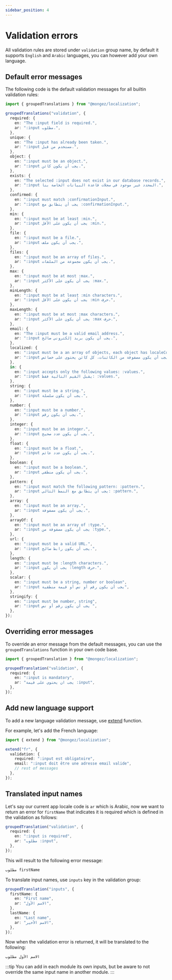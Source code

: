 ```yaml
---
sidebar_position: 4
---
```


# Validation errors

All validation rules are stored under `validation` group name, by default it supports `English` and `Arabic` languages, you can however add your own language.

## Default error messages

The following code is the default validation messages for all builtin validation rules:

```ts
import { groupedTranslations } from "@mongez/localization";

groupedTranslations("validation", {
  required: {
    en: "The :input field is required.",
    ar: ":input مطلوب.",
  },
  unique: {
    en: "The :input has already been taken.",
    ar: ":input مستخدم من قبل.",
  },
  object: {
    en: ":input must be an object.",
    ar: ":input يجب أن يكون كائن.",
  },
  exists: {
    en: "The selected :input does not exist in our database records.",
    ar: ":input المحدد غير موجود في سجلات قاعدة البيانات الخاصة بنا.",
  },
  confirmed: {
    en: ":input must match :confirmationInput.",
    ar: ":input يجب أن يتطابق مع :confirmationInput.",
  },
  min: {
    en: ":input must be at least :min.",
    ar: ":input يجب أن يكون على الأقل :min.",
  },
  file: {
    en: ":input must be a file.",
    ar: ":input يجب أن يكون ملف.",
  },
  files: {
    en: ":input must be an array of files.",
    ar: ":input يجب أن يكون مجموعة من الملفات.",
  },
  max: {
    en: ":input must be at most :max.",
    ar: ":input يجب أن يكون على الأكثر :max.",
  },
  minLength: {
    en: ":input must be at least :min characters.",
    ar: ":input يجب أن يكون على الأقل :min حرف.",
  },
  maxLength: {
    en: ":input must be at most :max characters.",
    ar: ":input يجب أن يكون على الأكثر :max حرف.",
  },
  email: {
    en: "The :input must be a valid email address.",
    ar: ":input يجب أن يكون بريد إلكتروني صالح.",
  },
  localized: {
    en: ":input must be a an array of objects, each object has localeCode and text properties.",
    ar: ":input يجب أن يكون مصفوفة من الكائنات، كل كائن يحتوي على خصائص localeCode و text.",
  },
  in: {
    en: ":input accepts only the following values: :values.",
    ar: ":input يقبل القيم التالية فقط: :values.",
  },
  string: {
    en: ":input must be a string.",
    ar: ":input يجب أن يكون سلسلة.",
  },
  number: {
    en: ":input must be a number.",
    ar: ":input يجب أن يكون رقم.",
  },
  integer: {
    en: ":input must be an integer.",
    ar: ":input يجب أن يكون عدد صحيح.",
  },
  float: {
    en: ":input must be a float.",
    ar: ":input يجب أن يكون عدد عائم.",
  },
  boolean: {
    en: ":input must be a boolean.",
    ar: ":input يجب أن يكون منطقي.",
  },
  pattern: {
    en: ":input must match the following pattern: :pattern.",
    ar: ":input يجب أن يتطابق مع النمط التالي: :pattern.",
  },
  array: {
    en: ":input must be an array.",
    ar: ":input يجب أن يكون مصفوفة.",
  },
  arrayOf: {
    en: ":input must be an array of :type.",
    ar: ":input يجب أن يكون مصفوفة من :type.",
  },
  url: {
    en: ":input must be a valid URL.",
    ar: ":input يجب أن يكون رابط صالح.",
  },
  length: {
    en: ":input must be :length characters.",
    ar: ":input يجب أن يكون :length حرف.",
  },
  scalar: {
    en: ":input must be a string, number or boolean",
    ar: ":input يجب أن يكون رقم أو نص أو قيمة منطقية",
  },
  stringify: {
    en: ":input must be number, string",
    ar: ":input يجب أن يكون رقم أو نص ",
  },
});
```

## Overriding error messages

To override an error message from the default messages, you can use the `groupedTranslations` function in your own code base.

```ts title="src/app/general/utils/locales.ts"
import { groupedTranslation } from "@mongez/localization";

groupedTranslation("validation", {
  required: {
    en: ":input is mandatory",
    ar: "يجب ان يحتوي على قيمة :input",
  },
});
```

## Add new language support

To add a new language validation message, use [extend](https://github.com/hassanzohdy/mongez-localization#extending-translations) function.

For example, let's add the French language:

```ts title="src/app/general/utils/locales.ts"
import { extend } from "@mongez/localization";

extend("fr", {
  validation: {
    required: ":input est obligatoire",
    email: ":input doit être une adresse email valide",
    // rest of messages
  },
});
```

## Translated input names

Let's say our current app locale code is `ar` which is Arabic, now we want to return an error for `firstName` that indicates it is required which is defined in the validation as follows:

```ts
groupedTranslation("validation", {
  required: {
    en: ":input is required",
    ar: "مطلوب :input",
  },
});
```

This will result to the following error message:

```ts
مطلوب firstName
```

To translate input names, use `inputs` key in the validation group:

```ts title="src/app/general/utils/locales.ts"
groupedTranslation("inputs", {
  firstName: {
    en: "First name",
    ar: "الاسم الأول",
  },
  lastName: {
    en: "Last name",
    ar: "الاسم الأخير",
  },
});
```

Now when the validation error is returned, it will be translated to the following:

```ts
الاسم الأول مطلوب
```

:::tip
You can add in each module its own inputs, but be aware to not override the same input name in another module.
:::
